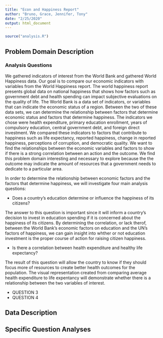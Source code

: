 ```yaml
---
title: "Econ and Happiness Report"
author: "Bruno, Grace, Jennifer, Tony"
date: "2/25/2020"
output: html_document
---
```


```r
source("analysis.R")
```

## Problem Domain Description



### Analysis Questions

We gathered indicators of interest from the World Bank and gathered World Happiness data. Our goal is to compare our economic indicators with variables from the World Happiness report. The world happiness report presents global data on national happiness that shows how factors such as government debt and health spending can impact subjective evaluations on the quality of life. The World Bank is a data set of indicators, or variables that can indicate the economic status of a region. Between the two of these data sets, we can determine the relationship between factors that determine economic status and factors that determine happiness. The indicators we chose were health expenditure, primary education enrollment, years of compulsory education, central government debt, and foreign direct investment. We compared these indicators to factors that contribute to happiness such as life expectancy, reported happiness, change in reported happiness, perceptions of corruption, and democratic quality. We want to find the relationships between the economic variables and factors to show if there is a strong correlation between an action and the outcome. We find this problem domain interesting and necessary to explore because the the outcome may indicate the amount of resources that a government needs to dedicate to a particular area.

In order to determine the relationship between economic factors and the factors that determine happiness, we will investigate four main analysis questions:

* Does a country's education determine or influence the happiness of its citizens?

The answer to this question is important since it will inform a country's decision to invest in education spending if it is concerned about the happiness of its citizens. By determining the correlation, or lack therof, between the World Bank's economic factors on education and the UN's factors of happiness, we can gain insight into whther or not education investment is the proper course of action for raising citizen happiness.

* Is there a correlation between health expenditure and healthy life expectancy?

The result of this question will allow the country to know if they should focus more of resources to create better health outcomes for the population. The visual representation created from comparing average health expenditure to life expentancy will demonstrate whether there is a relationship between the two variables of interest. 

* QUESTION 3
* QUESTION 4



## Data Description



## Specific Question Analyses

